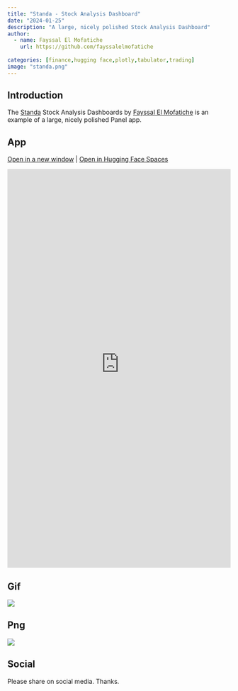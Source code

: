 ```yaml
---
title: "Standa - Stock Analysis Dashboard"
date: "2024-01-25"
description: "A large, nicely polished Stock Analysis Dashboard"
author:
  - name: Fayssal El Mofatiche
    url: https://github.com/fayssalelmofatiche
    
categories: [finance,hugging face,plotly,tabulator,trading]
image: "standa.png"
---
```


## Introduction

The [Standa](https://github.com/fayssalelmofatiche/standa) Stock Analysis Dashboards by [Fayssal El Mofatiche](https://www.linkedin.com/posts/elmofatiche_its-impressive-what-interactive-data-analysis-activity-7153795195740852225-y5OG?utm_source=share&utm_medium=member_desktop) is an example of a large, nicely polished Panel app.

## App

<a href="https://felmofatiche-standa.hf.space" target="_blank">Open in a new window</a> | <a href="https://huggingface.co/spaces/felmofatiche/standa" target="_blank">Open in Hugging Face Spaces</a>

<iframe
	src="https://felmofatiche-standa.hf.space"
	frameborder="0"
	style="width:100%;height:900px"
></iframe>

## Gif

<img src="https://cdn.awesome-panel.org/resources/standa/standa.gif"></img>

## Png

<img src="https://cdn.awesome-panel.org/resources/standa/standa.png"></img>

## Social

Please share on social media. Thanks.

<a href="https://twitter.com/awesome_panel" target="_blank"><i class="bi bi-twitter"></i></a> <a href="https://www.linkedin.com/company/awesome-panel-org" target="_blank"><i class="bi bi-linkedin"></i></a>
